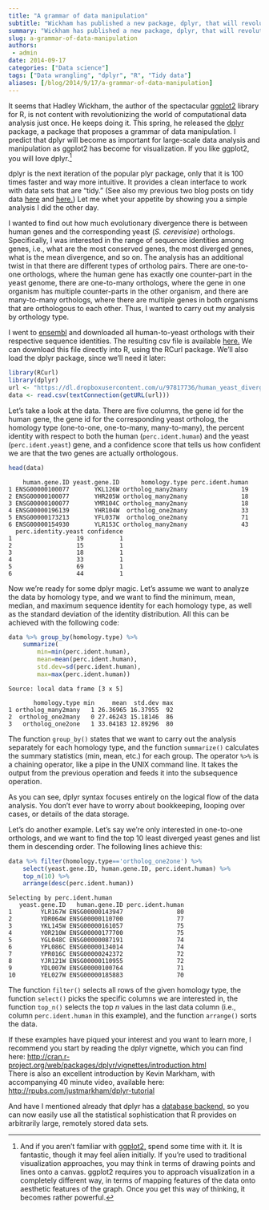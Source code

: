 ```yaml
---
title: "A grammar of data manipulation"
subtitle: "Wickham has published a new package, dplyr, that will revolutionize data wrangling."
summary: "Wickham has published a new package, dplyr, that will revolutionize data wrangling."
slug: a-grammar-of-data-manipulation
authors:
 - admin
date: 2014-09-17
categories: ["Data science"]
tags: ["Data wrangling", "dplyr", "R", "Tidy data"]
aliases: [/blog/2014/9/17/a-grammar-of-data-manipulation]
---
```


It seems that Hadley Wickham, the author of the spectacular [ggplot2](http://ggplot2.org/) library for R, is not content with revolutionizing the world of computational data analysis just once. He keeps doing it. This spring, he released the [dplyr](http://cran.r-project.org/web/packages/dplyr/index.html) package, a package that proposes a grammar of data manipulation. I predict that dplyr will become as important for large-scale data analysis and manipulation as ggplot2 has become for visualization. If you like ggplot2, you will love dplyr.[^1]

[^1]: And if you aren’t familiar with [ggplot2,](http://ggplot2.org/) spend some time with it. It is fantastic, though it may feel alien initially. If you’re used to traditional visualization approaches, you may think in terms of drawing points and lines onto a canvas. ggplot2 requires you to approach visualization in a completely different way, in terms of mapping features of the data onto aesthetic features of the graph. Once you get this way of thinking, it becomes rather powerful.


dplyr is the next iteration of the popular plyr package, only that it is 100 times faster and way more intuitive. It provides a clean interface to work with data sets that are “tidy.” (See also my previous two blog posts on tidy data [here](/blog/2014/7/20/keep-your-data-tidy) and [here.](/blog/2014/7/21/keep-your-data-tidy-part-ii)) Let me whet your appetite by showing you a simple analysis I did the other day.

I wanted to find out how much evolutionary divergence there is between human genes and the corresponding yeast (*S. cerevisiae*) orthologs. Specifically, I was interested in the range of sequence identities among genes, i.e., what are the most conserved genes, the most diverged genes, what is the mean divergence, and so on. The analysis has an additional twist in that there are different types of ortholog pairs. There are one-to-one orthologs, where the human gene has exactly one counter-part in the yeast genome, there are one-to-many orthologs, where the gene in one organism has multiple counter-parts in the other organism, and there are many-to-many orthologs, where there are multiple genes in both organisms that are orthologous to each other. Thus, I wanted to carry out my analysis by orthology type.

I went to [ensembl](http://www.ensembl.org/index.html) and downloaded all human-to-yeast orthologs with their respective sequence identities. The resulting csv file is available [here.](https://dl.dropboxusercontent.com/u/97817736/human_yeast_divergence.csv) We can download this file directly into R, using the RCurl package. We'll also load the dplyr package, since we'll need it later:

```r
library(RCurl)  
library(dplyr)  
url <- "https://dl.dropboxusercontent.com/u/97817736/human_yeast_divergence.csv"    
data <- read.csv(textConnection(getURL(url)))
```

Let's take a look at the data. There are five columns, the gene id for the human gene, the gene id for the
corresponding yeast ortholog, the homology type (one-to-one, one-to-many, many-to-many), the percent identity with respect to both the human (`perc.ident.human`) and the yeast (`perc.ident.yeast`) gene, and a confidence score that tells us how confident we are that the two genes are actually orthologous.

```r
head(data)
```

        human.gene.ID yeast.gene.ID      homology.type perc.ident.human  
    1 ENSG00000100077       YKL126W ortholog_many2many               19  
    2 ENSG00000100077       YHR205W ortholog_many2many               18  
    3 ENSG00000100077       YMR104C ortholog_many2many               18  
    4 ENSG00000196139       YHR104W  ortholog_one2many               33  
    5 ENSG00000173213       YFL037W  ortholog_one2many               71  
    6 ENSG00000154930       YLR153C ortholog_many2many               43  
      perc.identity.yeast confidence  
    1                  19          1  
    2                  15          1  
    3                  18          1  
    4                  33          1  
    5                  69          1  
    6                  44          1  


Now we're ready for some dplyr magic. Let's assume we want to analyze the data by homology type, and we want to find the minimum, mean, median, and maximum sequence identity for each homology type, as well as the standard deviation of the identity distribution. All this can be achieved with the following code:

```r
data %>% group_by(homology.type) %>%  
    summarize(  
        min=min(perc.ident.human),  
        mean=mean(perc.ident.human),  
        std.dev=sd(perc.ident.human),
        max=max(perc.ident.human))
```

    Source: local data frame [3 x 5]
    
           homology.type min     mean  std.dev max
    1 ortholog_many2many   1 26.36965 16.37955  92
    2  ortholog_one2many   0 27.46243 15.18146  86
    3   ortholog_one2one   1 33.04183 12.89296  80


The function `group_by()` states that we want to carry out the analysis separately for each homology type, and the function `summarize()` calculates the summary statistics (min, mean, etc.) for each group. The operator `%>%` is a chaining operator, like a pipe in the UNIX command line. It takes the output from the previous operation and feeds it into the subsequence operation. 

As you can see, dplyr syntax focuses entirely on the logical flow of the data analysis. You don't ever have to worry about bookkeeping, looping over cases, or details of the data storage.

Let’s do another example. Let’s say we’re only interested in one-to-one orthologs, and we want to find the top 10 least diverged yeast genes and list them in descending order. The following lines achieve this:


```r
data %>% filter(homology.type=='ortholog_one2one') %>%  
    select(yeast.gene.ID, human.gene.ID, perc.ident.human) %>%  
    top_n(10) %>%   
    arrange(desc(perc.ident.human))
```

    Selecting by perc.ident.human  
       yeast.gene.ID   human.gene.ID perc.ident.human  
    1        YLR167W ENSG00000143947               80  
    2        YDR064W ENSG00000110700               77  
    3        YKL145W ENSG00000161057               75  
    4        YOR210W ENSG00000177700               75  
    5        YGL048C ENSG00000087191               74  
    6        YPL086C ENSG00000134014               74  
    7        YPR016C ENSG00000242372               72  
    8        YJR121W ENSG00000110955               72  
    9        YDL007W ENSG00000100764               71  
    10       YEL027W ENSG00000185883               70  

The function `filter()` selects all rows of the given homology type, the function `select()` picks the specific columns we are interested in, the function `top_n()` selects the top *n* values in the last data column (i.e., column `perc.ident.human` in this example), and the function `arrange()` sorts the data.

If these examples have piqued your interest and you want to learn more, I recommend you start by reading the dplyr vignette, which you can find here: [http://cran.r-project.org/web/packages/dplyr/vignettes/introduction.html](http://cran.r-project.org/web/packages/dplyr/vignettes/introduction.html)  
There is also an excellent introduction by Kevin Markham, with accompanying 40 minute video, available here: [http://rpubs.com/justmarkham/dplyr-tutorial](http://rpubs.com/justmarkham/dplyr-tutorial)

And have I mentioned already that dplyr has a [database backend,]( http://cran.rstudio.com/web/packages/dplyr/vignettes/databases.html) so you can now easily use all the statistical sophistication that R provides on arbitrarily large, remotely stored data sets.
